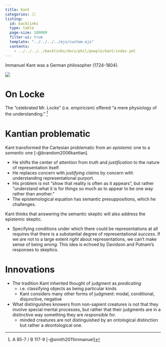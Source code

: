 ```yaml
---
title: Kant
categories: ⚪
listing:
  id: backlinks
  type: table
  page-size: 100000
  filter-ui: true
  template: "../../../../ejs/custom.ejs"
  contents:
    - ../../../../backlinks/docs/phil/people/kant/index.yml
---
```


Immanuel Kant was a German philosopher (1724-1804).

![](/images/headshots/kant.jpeg)


# On Locke
The "celebrated Mr. Locke" (i.e. empiricism) offered "a mere physiology of the 
understanding." [^1]

# Kantian problematic

Kant transformed the Cartesian problematic from an *epistemic* one to a 
*semantic* one [-@brandom2006kantian].

- He shifts the center of attention from *truth* and *justification* to the 
  nature of representation itself.
- He replaces concern with *justifying claims* by concern with understanding 
  representational purport.
- His problem is not "show that reality is often as it appears", but rather 
  "understand what it is for things so much as to appear to be one way rather 
  than another."
- The epistemological equation has semantic presuppositions, which he challenges.

Kant thinks that answering the semantic skeptic will also address the epistemic 
skeptic.

- Specifying conditions under which there could be representations at all requires
  that there is a substantial degree of representational *success*. If we are not
  to a large extent *right* about representations, we can't make sense of being
  *wrong*. This idea is echoed by Davidson and Putnam's responses to skeptics.

# Innovations
- The tradition Kant inherited thought of judgment as *predicating*
    - i.e. classifying objects as being particular kinds
    - Kant considers many other forms of judgment: modal, conditional, disjunctive, negative
- What distinguishes knowers from non-sapient creatures is not that they involve special
  mental processes, but rather that their judgments are in a distinctive way something
  they are *responsible* for.
     - minded creatures are not distinguished by an ontological distinction but rather
       a *de*ontological one.
       
[^1]: A 85-7 / B 117-9 [-@smith2011immanuel]